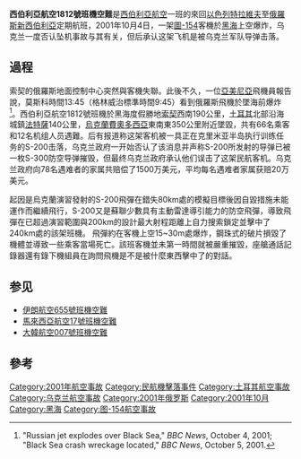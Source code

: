 {{expand|time=2014-03-15T09:37:11+00:00}}
{{Infobox Airliner accident
|name = 西伯利亞航空1812號班機空難
|Crash image = RA-85693_-_Hannover_Langenhagen_(HAJ)_01.06.2000.jpg
|Image caption = 失事的图-154，2000年6月攝於[[汉诺威-朗根哈根机场|漢諾威機場]]
|Date = 2001年10月4日
|Type = 飞行器被击落
|Site = [[黑海|黑海]]
|Coordinates = {{coord|42|11|N|37|37|E|display=title,inline}}
|Fatalities = 78 
|Aircraft Type = [[圖-154|圖-154]]M
|Origin = {{ISR}}[[本-古里安国际机场|本-古里安国际机场]]
|Destination = {{RUS}}[[托尔马切沃机场|托尔马切沃机场]]
|Operator = [[西伯利亞航空|西伯利亞航空]]
|Tail Number = RA-85693
|Passengers = 66
|Crew = 12
|Survivors = 0
}}

'''西伯利亞航空1812號班機空難'''是[[西伯利亞航空|西伯利亞航空]]一班的來回[[以色列|以色列]][[特拉維夫|特拉維夫]]至[[俄羅斯|俄羅斯]][[新西伯利亞|新西伯利亞]]定期航班，2001年10月4日，一架[[圖-154|圖-154]]客機於[[黑海|黑海]]上空爆炸，乌克兰一度否认坠机事故与其有关，但后承认这架飞机是被乌克兰军队导弹击落。

==過程==
索契的俄羅斯地面控制中心突然與客機失聯。此後不久，一位[[亞美尼亞|亞美尼亞]]飛機員報告說，莫斯科時間13:45（格林威治標準時間9:45）看到俄羅斯飛機於墜海前爆炸<ref>"Russian jet explodes over Black Sea," ''BBC News'', October 4, 2001; "Black Sea crash wreckage located," ''BBC News'', October 5, 2001.</ref>。西伯利亞航空1812號班機於黑海度假勝地[[索契|索契]]西南190公里，[[土耳其|土耳其]]北部沿海城鎮[[法特薩|法特薩]]140公里，[[烏克蘭|烏克蘭]][[費奧多西亞|費奧多西亞]]東南東350公里附近墜毀，共有66名乘客和12名机组人员遇難。后有报道称这架客机被一具正在克里米亚半岛执行训练任务的S-200击落，乌克兰政府一开始否认了该消息并声称S-200所发射的导弹已被一枚S-300防空导弹摧毁，但最终乌克兰政府承认他们误击了这架民航客机。乌克兰政府向78名遇难者的家属共赔偿了1500万美元，平均每名遇难者家属获赔20万美元。

起因是烏克蘭演習發射的S-200飛彈在錯失80km處的模擬目標後因自毀措施未能運作而繼續飛行，S-200又是蘇聯少數具有主動雷達導引能力的防空飛彈，導致飛彈在已超過演習範圍與200km的設計最大射程距離上自力搜索鎖定並擊中了240km處的該架班機。
飛彈約在客機上空15~30m處爆炸，鋼珠式的破片損毀了機體並導致一些乘客當場死亡。該班客機並未第一時間就被嚴重摧毀，座艙通話記錄器還有錄下機組員在詢問飛機是不是被什麼東西擊中了的對話。

==参见==
*[[伊朗航空655號班機空難|伊朗航空655號班機空難]]
*[[馬來西亞航空17號班機空難|馬來西亞航空17號班機空難]]
*[[大韓航空007號班機空難|大韓航空007號班機空難]]

==參考==
<references/>

{{2001年航空事故}}
[[Category:2001年航空事故|Category:2001年航空事故]]
[[Category:民航機擊落事件|Category:民航機擊落事件]]
[[Category:土耳其航空事故|Category:土耳其航空事故]]
[[Category:乌克兰航空事故|Category:乌克兰航空事故]]
[[Category:2001年俄罗斯|Category:2001年俄罗斯]]
[[Category:2001年10月|Category:2001年10月]]
[[Category:黑海|Category:黑海]]
[[Category:图-154航空事故|Category:图-154航空事故]]